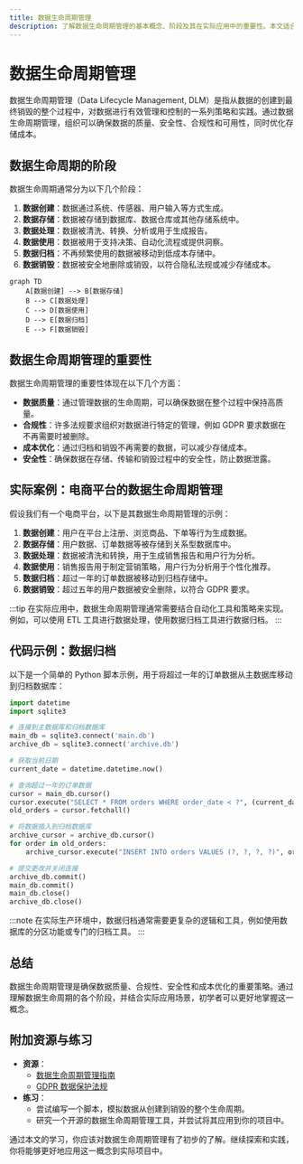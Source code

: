 ```yaml
---
title: 数据生命周期管理
description: 了解数据生命周期管理的基本概念、阶段及其在实际应用中的重要性。本文适合初学者，包含清晰的解释、代码示例和实际案例。
---
```


# 数据生命周期管理

数据生命周期管理（Data Lifecycle Management, DLM）是指从数据的创建到最终销毁的整个过程中，对数据进行有效管理和控制的一系列策略和实践。通过数据生命周期管理，组织可以确保数据的质量、安全性、合规性和可用性，同时优化存储成本。

## 数据生命周期的阶段

数据生命周期通常分为以下几个阶段：

1. **数据创建**：数据通过系统、传感器、用户输入等方式生成。
2. **数据存储**：数据被存储到数据库、数据仓库或其他存储系统中。
3. **数据处理**：数据被清洗、转换、分析或用于生成报告。
4. **数据使用**：数据被用于支持决策、自动化流程或提供洞察。
5. **数据归档**：不再频繁使用的数据被移动到低成本存储中。
6. **数据销毁**：数据被安全地删除或销毁，以符合隐私法规或减少存储成本。

```mermaid
graph TD
    A[数据创建] --> B[数据存储]
    B --> C[数据处理]
    C --> D[数据使用]
    D --> E[数据归档]
    E --> F[数据销毁]
```

## 数据生命周期管理的重要性

数据生命周期管理的重要性体现在以下几个方面：

- **数据质量**：通过管理数据的生命周期，可以确保数据在整个过程中保持高质量。
- **合规性**：许多法规要求组织对数据进行特定的管理，例如 GDPR 要求数据在不再需要时被删除。
- **成本优化**：通过归档和销毁不再需要的数据，可以减少存储成本。
- **安全性**：确保数据在存储、传输和销毁过程中的安全性，防止数据泄露。

## 实际案例：电商平台的数据生命周期管理

假设我们有一个电商平台，以下是其数据生命周期管理的示例：

1. **数据创建**：用户在平台上注册、浏览商品、下单等行为生成数据。
2. **数据存储**：用户数据、订单数据等被存储到关系型数据库中。
3. **数据处理**：数据被清洗和转换，用于生成销售报告和用户行为分析。
4. **数据使用**：销售报告用于制定营销策略，用户行为分析用于个性化推荐。
5. **数据归档**：超过一年的订单数据被移动到归档存储中。
6. **数据销毁**：超过五年的用户数据被安全删除，以符合 GDPR 要求。

:::tip
在实际应用中，数据生命周期管理通常需要结合自动化工具和策略来实现。例如，可以使用 ETL 工具进行数据处理，使用数据归档工具进行数据归档。
:::

## 代码示例：数据归档

以下是一个简单的 Python 脚本示例，用于将超过一年的订单数据从主数据库移动到归档数据库：

```python
import datetime
import sqlite3

# 连接到主数据库和归档数据库
main_db = sqlite3.connect('main.db')
archive_db = sqlite3.connect('archive.db')

# 获取当前日期
current_date = datetime.datetime.now()

# 查询超过一年的订单数据
cursor = main_db.cursor()
cursor.execute("SELECT * FROM orders WHERE order_date < ?", (current_date - datetime.timedelta(days=365),))
old_orders = cursor.fetchall()

# 将数据插入到归档数据库
archive_cursor = archive_db.cursor()
for order in old_orders:
    archive_cursor.execute("INSERT INTO orders VALUES (?, ?, ?, ?)", order)

# 提交更改并关闭连接
archive_db.commit()
main_db.commit()
main_db.close()
archive_db.close()
```

:::note
在实际生产环境中，数据归档通常需要更复杂的逻辑和工具，例如使用数据库的分区功能或专门的归档工具。
:::

## 总结

数据生命周期管理是确保数据质量、合规性、安全性和成本优化的重要策略。通过理解数据生命周期的各个阶段，并结合实际应用场景，初学者可以更好地掌握这一概念。

## 附加资源与练习

- **资源**：
  - [数据生命周期管理指南](https://www.example.com/data-lifecycle-management-guide)
  - [GDPR 数据保护法规](https://www.example.com/gdpr)
- **练习**：
  - 尝试编写一个脚本，模拟数据从创建到销毁的整个生命周期。
  - 研究一个开源的数据生命周期管理工具，并尝试将其应用到你的项目中。

通过本文的学习，你应该对数据生命周期管理有了初步的了解。继续探索和实践，你将能够更好地应用这一概念到实际项目中。